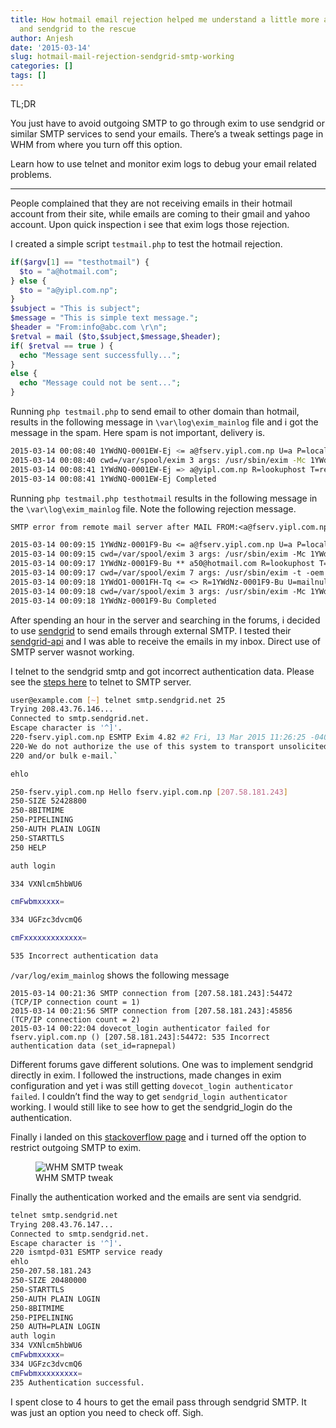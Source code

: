 ```yaml
---
title: How hotmail email rejection helped me understand a little more about mails
  and sendgrid to the rescue
author: Anjesh
date: '2015-03-14'
slug: hotmail-mail-rejection-sendgrid-smtp-working
categories: []
tags: []
---
```

TL;DR

You just have to avoid outgoing SMTP to go through exim to use sendgrid or similar SMTP services to send your emails. There's a tweak settings page in WHM from where you turn off this option. 

Learn how to use telnet and monitor exim logs to debug your email related problems. 

<hr>

People complained that they are not receiving emails in their hotmail account from their site, while emails are coming to their gmail and yahoo account. Upon quick inspection i see that exim logs those rejection.

I created a simple script `testmail.php` to test the hotmail rejection. 

```php
if($argv[1] == "testhotmail") {
  $to = "a@hotmail.com";
} else {
  $to = "a@yipl.com.np";
}
$subject = "This is subject";
$message = "This is simple text message.";
$header = "From:info@abc.com \r\n";
$retval = mail ($to,$subject,$message,$header);
if( $retval == true ) {
  echo "Message sent successfully...";
}
else {
  echo "Message could not be sent...";
}
```

Running `php testmail.php` to send email to other domain than hotmail, results in the following message in `\var\log\exim_mainlog` file and i got the message in the spam. Here spam is not important, delivery is. 

```bash
2015-03-14 00:08:40 1YWdNQ-0001EW-Ej <= a@fserv.yipl.com.np U=a P=local S=374 T="This is subject" for a@yipl.com.np
2015-03-14 00:08:40 cwd=/var/spool/exim 3 args: /usr/sbin/exim -Mc 1YWdNQ-0001EW-Ej
2015-03-14 00:08:41 1YWdNQ-0001EW-Ej => a@yipl.com.np R=lookuphost T=remote_smtp H=aspmx.l.google.com [74.125.196.26] X=UNKNOWN:ECDHE-RSA-AES128-GCM-SHA256:128 C="250 2.0.0 OK 1426306121 f188si1986868ykd.88 - gsmtp"
2015-03-14 00:08:41 1YWdNQ-0001EW-Ej Completed
```

Running `php testmail.php testhotmail` results in the following message in the `\var\log\exim_mainlog` file. Note the following rejection message.

```txt
SMTP error from remote mail server after MAIL FROM:<a@fserv.yipl.com.np> SIZE=1412: host mx3.hotmail.com [65.55.92.168]: 550 SC-001 (SNT004-MC3F54) Unfortunately, messages from 207.58.181.243 weren't sent. Please contact your Internet service provider since part of their network is on our block list. You can also refer your provider to http://mail.live.com/mail/troubleshooting.aspx#errors.
```

```txt
2015-03-14 00:09:15 1YWdNz-0001F9-Bu <= a@fserv.yipl.com.np U=a P=local S=378 T="This is subject" for a50@hotmail.com
2015-03-14 00:09:15 cwd=/var/spool/exim 3 args: /usr/sbin/exim -Mc 1YWdNz-0001F9-Bu
2015-03-14 00:09:17 1YWdNz-0001F9-Bu ** a50@hotmail.com R=lookuphost T=remote_smtp: SMTP error from remote mail server after MAIL FROM:<a@fserv.yipl.com.np> SIZE=1412: host mx2.hotmail.com [65.54.188.126]: 550 SC-001 (BAY004-MC4F56) Unfortunately, messages from 207.58.181.243 weren't sent. Please contact your Internet service provider since part of their network is on our block list. You can also refer your provider to http://mail.live.com/mail/troubleshooting.aspx#errors.
2015-03-14 00:09:17 cwd=/var/spool/exim 7 args: /usr/sbin/exim -t -oem -oi -f <> -E1YWdNz-0001F9-Bu
2015-03-14 00:09:18 1YWdO1-0001FH-Tq <= <> R=1YWdNz-0001F9-Bu U=mailnull P=local S=1586 T="Mail delivery failed: returning message to sender" for a@fserv.yipl.com.np
2015-03-14 00:09:18 cwd=/var/spool/exim 3 args: /usr/sbin/exim -Mc 1YWdO1-0001FH-Tq
2015-03-14 00:09:18 1YWdNz-0001F9-Bu Completed
```

After spending an hour in the server and searching in the forums, i decided to use [sendgrid](http://sendgrid.com) to send emails through external SMTP. I tested their [sendgrid-api](https://github.com/sendgrid/sendgrid-php) and I was able to receive the emails in my inbox. Direct use of SMTP server wasnot working.

I telnet to the sendgrid smtp and got incorrect authentication data. Please see the [steps here](https://www.ndchost.com/wiki/mail/test-smtp-auth-telnet) to telnet to SMTP server.

```bash
user@example.com [~] telnet smtp.sendgrid.net 25
Trying 208.43.76.146...
Connected to smtp.sendgrid.net.
Escape character is '^]'.
220-fserv.yipl.com.np ESMTP Exim 4.82 #2 Fri, 13 Mar 2015 11:26:25 -0400 
220-We do not authorize the use of this system to transport unsolicited, 
220 and/or bulk e-mail.`

ehlo

250-fserv.yipl.com.np Hello fserv.yipl.com.np [207.58.181.243]
250-SIZE 52428800
250-8BITMIME
250-PIPELINING
250-AUTH PLAIN LOGIN
250-STARTTLS
250 HELP

auth login

334 VXNlcm5hbWU6

cmFwbmxxxxx=

334 UGFzc3dvcmQ6

cmFxxxxxxxxxxxxx=

535 Incorrect authentication data
```

`/var/log/exim_mainlog` shows the following message

```console
2015-03-14 00:21:36 SMTP connection from [207.58.181.243]:54472 (TCP/IP connection count = 1)
2015-03-14 00:21:56 SMTP connection from [207.58.181.243]:45856 (TCP/IP connection count = 2)
2015-03-14 00:22:04 dovecot_login authenticator failed for fserv.yipl.com.np () [207.58.181.243]:54472: 535 Incorrect authentication data (set_id=rapnepal)
```

Different forums gave different solutions. One was to implement sendgrid directly in exim. I followed the instructions, made changes in exim configuration and yet i was still getting `dovecot_login authenticator failed`. I couldn't find the way to get `sendgrid_login authenticator` working. I would still like to see how to get the sendgrid_login do the authentication. 

Finally i landed on this [stackoverflow page](http://stackoverflow.com/questions/14297264/password-not-accepted-from-server-535-incorrect-authentication-data-when-send ) and i turned off the option to restrict outgoing SMTP to exim. 

![WHM SMTP tweak](/post/2015-02-14-how-hotmail-email-rejection-helped-me-understand-a-little-more-about-mails-and-sendgrid-to-the-rescue_files/whm-smtp.png)

Finally the authentication worked and the emails are sent via sendgrid. 

```bash
telnet smtp.sendgrid.net 
Trying 208.43.76.147...
Connected to smtp.sendgrid.net.
Escape character is '^]'.
220 ismtpd-031 ESMTP service ready
ehlo
250-207.58.181.243
250-SIZE 20480000
250-STARTTLS
250-AUTH PLAIN LOGIN
250-8BITMIME
250-PIPELINING
250 AUTH=PLAIN LOGIN
auth login
334 VXNlcm5hbWU6
cmFwbmxxxxx=
334 UGFzc3dvcmQ6
cmFwbmxxxxxxxxx=
235 Authentication successful.
```

I spent close to 4 hours to get the email pass through sendgrid SMTP. It was just an option you need to check off. Sigh.
